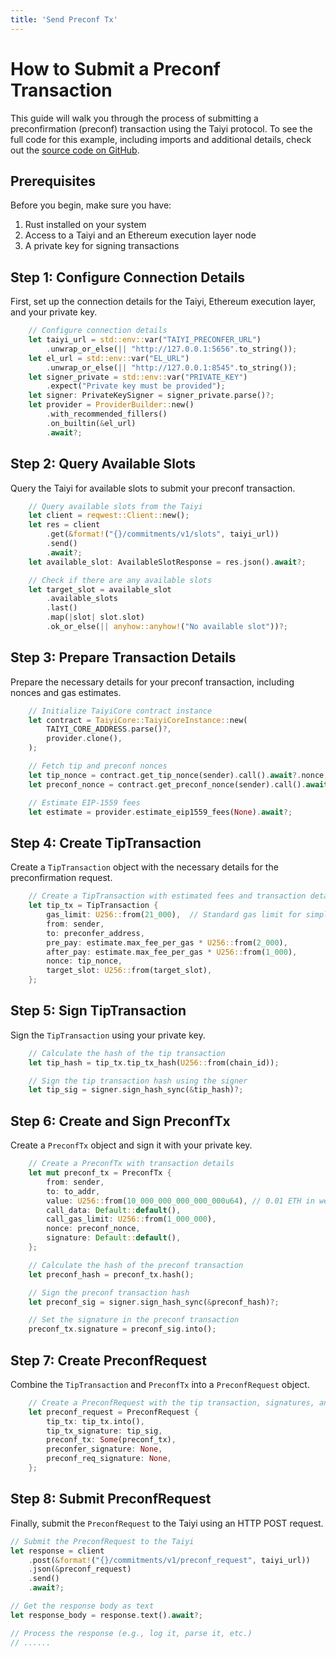 ```yaml
---
title: 'Send Preconf Tx'
---
```



# How to Submit a Preconf Transaction

This guide will walk you through the process of submitting a preconfirmation (preconf) transaction using the Taiyi protocol.
<Note type="info">
To see the full code for this example, including imports and additional details, check out the [source code on GitHub](https://github.com/lu-bann/taiyi/blob/main/examples/src/submit-preconf-request.rs).

</Note>

## Prerequisites

Before you begin, make sure you have:

1. Rust installed on your system
2. Access to a Taiyi and an Ethereum execution layer node
3. A private key for signing transactions


## Step 1: Configure Connection Details

First, set up the connection details for the Taiyi, Ethereum execution layer, and your private key.


```rust
    // Configure connection details
    let taiyi_url = std::env::var("TAIYI_PRECONFER_URL")
        .unwrap_or_else(|| "http://127.0.0.1:5656".to_string());
    let el_url = std::env::var("EL_URL")
        .unwrap_or_else(|| "http://127.0.0.1:8545".to_string());
    let signer_private = std::env::var("PRIVATE_KEY")
        .expect("Private key must be provided");
    let signer: PrivateKeySigner = signer_private.parse()?;
    let provider = ProviderBuilder::new()
        .with_recommended_fillers()
        .on_builtin(&el_url)
        .await?;

```


## Step 2: Query Available Slots

Query the Taiyi for available slots to submit your preconf transaction.


```rust
    // Query available slots from the Taiyi 
    let client = reqwest::Client::new();
    let res = client
        .get(&format!("{}/commitments/v1/slots", taiyi_url))
        .send()
        .await?;
    let available_slot: AvailableSlotResponse = res.json().await?;

    // Check if there are any available slots
    let target_slot = available_slot
        .available_slots
        .last()
        .map(|slot| slot.slot)
        .ok_or_else(|| anyhow::anyhow!("No available slot"))?;
```

## Step 3: Prepare Transaction Details

Prepare the necessary details for your preconf transaction, including nonces and gas estimates.

```rust
    // Initialize TaiyiCore contract instance
    let contract = TaiyiCore::TaiyiCoreInstance::new(
        TAIYI_CORE_ADDRESS.parse()?,
        provider.clone(),
    );

    // Fetch tip and preconf nonces
    let tip_nonce = contract.get_tip_nonce(sender).call().await?.nonce;
    let preconf_nonce = contract.get_preconf_nonce(sender).call().await?.nonce;

    // Estimate EIP-1559 fees
    let estimate = provider.estimate_eip1559_fees(None).await?;
```

## Step 4: Create TipTransaction

Create a `TipTransaction` object with the necessary details for the preconfirmation request.

```rust
    // Create a TipTransaction with estimated fees and transaction details
    let tip_tx = TipTransaction {
        gas_limit: U256::from(21_000),  // Standard gas limit for simple transfers
        from: sender,
        to: preconfer_address,
        pre_pay: estimate.max_fee_per_gas * U256::from(2_000),
        after_pay: estimate.max_fee_per_gas * U256::from(1_000),
        nonce: tip_nonce,
        target_slot: U256::from(target_slot),
    };
```

## Step 5: Sign TipTransaction

Sign the `TipTransaction` using your private key.

```rust
    // Calculate the hash of the tip transaction
    let tip_hash = tip_tx.tip_tx_hash(U256::from(chain_id));

    // Sign the tip transaction hash using the signer
    let tip_sig = signer.sign_hash_sync(&tip_hash)?;
```

## Step 6: Create and Sign PreconfTx

Create a `PreconfTx` object and sign it with your private key.

```rust
    // Create a PreconfTx with transaction details
    let mut preconf_tx = PreconfTx {
        from: sender,
        to: to_addr,
        value: U256::from(10_000_000_000_000_000u64), // 0.01 ETH in wei
        call_data: Default::default(),
        call_gas_limit: U256::from(1_000_000),
        nonce: preconf_nonce,
        signature: Default::default(),
    };

    // Calculate the hash of the preconf transaction
    let preconf_hash = preconf_tx.hash();

    // Sign the preconf transaction hash
    let preconf_sig = signer.sign_hash_sync(&preconf_hash)?;

    // Set the signature in the preconf transaction
    preconf_tx.signature = preconf_sig.into();
```


## Step 7: Create PreconfRequest

Combine the `TipTransaction` and `PreconfTx` into a `PreconfRequest` object.

```rust
    // Create a PreconfRequest with the tip transaction, signatures, and preconf transaction
    let preconf_request = PreconfRequest {
        tip_tx: tip_tx.into(),
        tip_tx_signature: tip_sig,
        preconf_tx: Some(preconf_tx),
        preconfer_signature: None,
        preconf_req_signature: None,
    };
```


## Step 8: Submit PreconfRequest

Finally, submit the `PreconfRequest` to the Taiyi using an HTTP POST request.

```rust
// Submit the PreconfRequest to the Taiyi 
let response = client
    .post(&format!("{}/commitments/v1/preconf_request", taiyi_url))
    .json(&preconf_request)
    .send()
    .await?;

// Get the response body as text
let response_body = response.text().await?;

// Process the response (e.g., log it, parse it, etc.)
// ......
```




